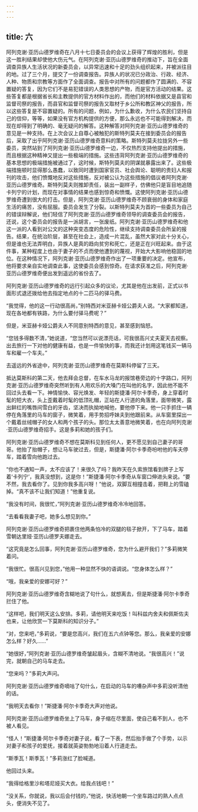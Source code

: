 ```yaml
---
---
---
```

title: 六
---




阿列克谢·亚历山德罗维奇在八月十七日委员会的会议上获得了辉煌的胜利，但是这一胜利结果却使他大伤元气。在阿列克谢·亚历山德罗维奇的推动下，旨在全面调查异族人生活状况的新委员会，以异常迅速和十足的劲头组织起来，并被派往目的地。过了三个月，提交了一份调查报告。异族人的状况已分政治、行政、经济、人种、物质和宗教等方面作了全面调查。报告中对所有的问题都作了圆满的、不容置疑的答复，因为它们不是易犯错误的人类思想的产物，而是官方活动的结果。这些答复都是根据省长和主教提供的官方材料作出的，而他们的材料依据又是县官和监督司祭的报告，而县官和监督司祭的报告又取材于乡公所和教区神父的报告，所以这些答复是不容置疑的。所有的问题，例如，为什么歉收，为什么农民们坚持自己的信仰，等等，如果没有官方机构提供的方便，那么永远也不可能得到解决，而现在却得到了明确的、毫无疑问的解答。这种解答对阿列克谢·亚历山德罗维奇的意见是一种支持。在上次会议上自尊心被触犯的斯特列莫夫在接到委员会的报告后，采取了出乎阿列克谢·亚历山德罗维奇意料的策略。斯特列莫夫拉拢另外一些委员，突然站到了阿列克谢·亚历山德罗维奇一边，不仅热烈支持他提出的措施，而且根据这种精神又提出一些极端的措施。这些违背阿列克谢·亚历山德罗维奇的基本思想的极端措施被通过了，这时候，斯特列莫夫的阴谋就暴露出来了。这些极端措施顿时显得那么愚蠢，以致同时遭到国家官员、社会舆论、聪明的贵妇人和报刊的攻击，他们愤慨地反对这些措施，反对被公认为这些措施的倡议者阿列克谢·亚历山德罗维奇。斯特列莫夫则推卸责任，装出一副样子，仿佛他只是盲目地追随卡列宁的计划，而现在对事情的结果也感到惊奇和愤慨。这使阿列克谢·亚历山德罗维奇遭到很大的打击。但是，阿列克谢·亚历山德罗维奇不顾衰弱的身体和家庭生活的痛苦，没有屈服。委员会发生了分裂。以斯特列莫夫为首的一些委员为自己的错误辩解说，他们轻信了阿列克谢·亚历山德罗维奇领导的调查委员会的报告，还说，这个委员会的报告是一派胡言，一张废纸。阿列克谢·亚历山德罗维奇和他这一派的人看到对公文的这种突变态度的危险性，继续支持调查委员会所呈的报告。结果，在统治阶层，甚至在社会上，造成一片混乱，虽然大家对此十分关心，但是谁也无法弄明白，异族人是真的趋向贫穷和死亡，还是正在兴旺起来。由于这件事，某种程度上也由于妻子的不贞而使他遭到的蔑视，开始大大影响他稳固的地位。在这种情况下，阿列克谢·亚历山德罗维奇作出了一项重要的决定。他宣布，他将要求亲自实地调查此事，这使委员会感到惊奇。在请求获准之后，阿列克谢·亚历山德罗维奇便出发到遥远的省份去了。

阿列克谢·亚历山德罗维奇的远行引起众多的议论，尤其是他在出发前，正式以书面形式退还拨给他去指定地点的十二匹马的驿马费。

“我觉得，他的这一行动很高尚，”别特西对米亚赫卡娅公爵夫人说。“大家都知道，现在各地都有铁路，为什么要付驿马费呢？”

但是，米亚赫卡娅公爵夫人不同意别特西的意见，甚至感到恼怒。

“您钱多得数不清，”她说道，“您当然可以说漂亮话，可我很高兴丈夫夏天去视察。出去旅行一下对他的健康有益，也是一件愉快的事，而我还计划用这笔钱买一辆马车和雇一个车夫。”

去遥远的外省途中，阿列克谢·亚历山德罗维奇在莫斯科停留了三天。

抵达莫斯科的第二天，他去拜会总督，在车水马龙的报馆巷旁边的十字路口，阿列克谢·亚历山德罗维奇突然听到有人用欢乐的大嗓门在叫他的名字，因此他不能不回过头去看一下。神情愉快、容光焕发、年轻的斯捷潘·阿尔卡季奇，身上穿着时髦的短大衣，头上歪戴着时髦的低顶礼帽，正站在人行道的角落里，面带微笑，露出鲜红的嘴唇间雪白的牙齿，坚决而执拗地喊他，要他停下来。他一只手抓住一辆停在角落里的马车的窗子，微笑着，用手势招呼妹夫到他跟前来。从车窗里探出一个戴着丝绒帽子的女人和两个孩子的头。那位太太善意地微笑着，也在向阿列克谢·亚历山德罗维奇招手。这是多莉和她的孩子们。

阿列克谢·亚历山德罗维奇不想在莫斯科见到任何人，更不愿见到自己妻子的哥哥。他抬了抬帽子，想让马车驶过去，但是，斯捷潘·阿尔卡季奇吩咐他的车夫停车，踏着雪向他跑过去。

“你也不通知一声，太不应该了！来很久了吗？我昨天在久索旅馆看到牌子上写着‘卡列宁’，我真没想到，这是你！”斯捷潘·阿尔卡季奇从车窗口伸进头来说。“要不然，我去看你了。见到你我多高兴呀！”他说，双脚互相撞击着，把鞋上的雪磕掉。“真不该不让我们知道！”他重复说。

“我没有时间，我很忙，”阿列克谢·亚历山德罗维奇冷冷地回答。

“去看看我妻子吧，她多么想见到你。”

阿列克谢·亚历山德罗维奇把裹住他两条怕冷的双腿的毯子掀开，下了马车，踏着雪朝达里娅·亚历山德罗夫娜走去。

“这究竟是怎么回事，阿列克谢·亚历山德罗维奇，您为什么避开我们？”多莉微笑着问。

“我很忙。很高兴见到您，”他用一种显然不快的语调说。“您身体怎么样？”

“哦，我亲爱的安娜可好？”

阿列克谢·亚历山德罗维奇含糊地说了句什么，就想离去，但是斯捷潘·阿尔卡季奇拦住了他。

“这样吧，我们明天这么安排。多莉，请他明天来吃饭！叫科兹内舍夫和佩斯佐夫也来，让他欣赏一下莫斯科的知识分子。”

“对，您来吧，”多莉说，“要是您高兴，我们在五六点钟等您。那么，我亲爱的安娜怎么样？好久……”

“她很好，”阿列克谢·亚历山德罗维奇皱起眉头，含糊不清地说。“我很高兴！”说完，就朝自己的马车走去。

“您来吗？”多莉大声问。

阿列克谢·亚历山德罗维奇嘀咕了句什么，在启动的马车的嘈杂声中多莉没听清他的话。

“我明天去看你！”斯捷潘·阿尔卡季奇大声对他说。

阿列克谢·亚历山德罗维奇坐上了马车，身子缩在尽里面，使自己看不到人，也不被人看见。

“怪人！”斯捷潘·阿尔卡季奇对妻子说，看了一下表，然后抬手做了个手势，以示对妻子和孩子的爱抚，接着就英姿勃勃地沿着人行道走去。

“斯季瓦！斯季瓦！”多莉涨红了脸喊道。

他回过头来。

“我得给格里沙和塔尼娅买大衣。给我点钱吧！”

“没关系，你就说，我以后会付钱的，”他说，快活地朝一个坐车路过的熟人点点头，便消失不见了。